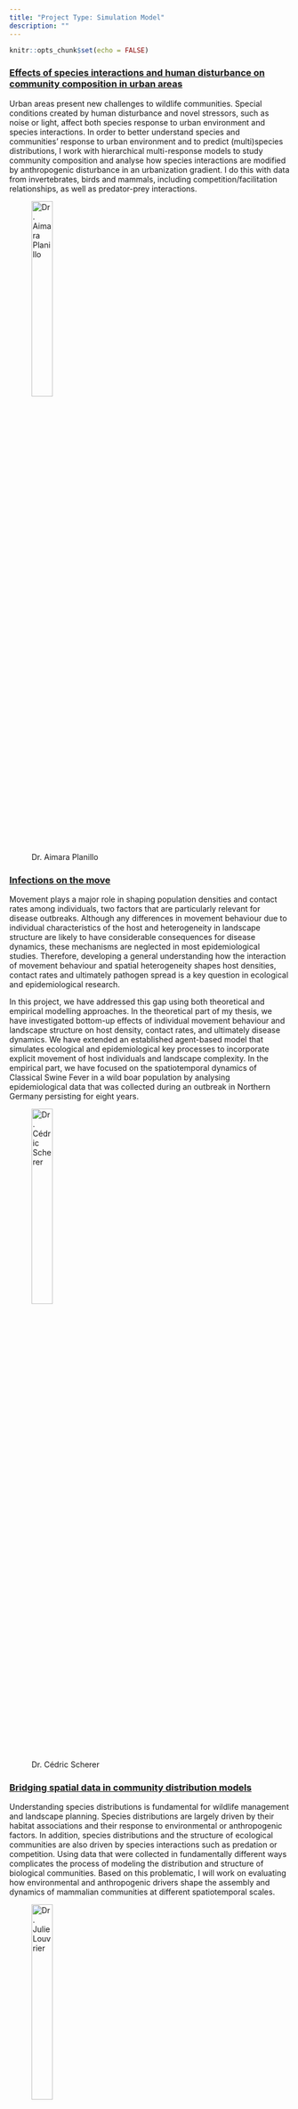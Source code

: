 ```yaml
---
title: "Project Type: Simulation Model"
description: ""
---
```


```r
knitr::opts_chunk$set(echo = FALSE)
```

### [Effects of species interactions and human disturbance on community composition in urban areas](proj-pop-urban-2.html)

Urban areas present new challenges to wildlife communities. Special conditions created by human disturbance and novel stressors, such as noise or light, affect both species response to urban environment and species interactions. In order to better understand species and communities’ response to urban environment and to predict (multi)species distributions, I work with hierarchical multi-response models to study community composition and analyse how species interactions are modified by anthropogenic disturbance in an urbanization gradient. I do this with data from invertebrates, birds and mammals, including competition/facilitation relationships, as well as predator-prey interactions.

<figure>
  <img src="img/people-planillo.jpg" alt="Dr. Aimara Planillo" style="width:30%"><br>
  <figcaption>Dr. Aimara Planillo</figcaption>
</figure>



### [Infections on the move](proj-pop-disease-1.html)

Movement plays a major role in shaping population densities and contact rates among individuals, two factors that are particularly relevant for disease outbreaks. Although any differences in movement behaviour due to individual characteristics of the host and heterogeneity in landscape structure are likely to have considerable consequences for disease dynamics, these mechanisms are neglected in most epidemiological studies. Therefore, developing a general understanding how the interaction of movement behaviour and spatial heterogeneity shapes host densities, contact rates and ultimately pathogen spread is a key question in ecological and epidemiological research.

In this project, we have addressed this gap using both theoretical and empirical modelling approaches. In the theoretical part of my thesis, we have investigated bottom-up effects of individual movement behaviour and landscape structure on host density, contact rates, and ultimately disease dynamics. We have extended an established agent-based model that simulates ecological and epidemiological key processes to incorporate explicit movement of host individuals and landscape complexity. In the empirical part, we have focused on the spatiotemporal dynamics of Classical Swine Fever in a wild boar population by analysing epidemiological data that was collected during an outbreak in Northern Germany persisting for eight years.

<figure>
  <img src="img/people-scherer.jpg" alt="Dr. Cédric Scherer" style="width:30%"><br>
  <figcaption>Dr. Cédric Scherer</figcaption>
</figure>



### [Bridging spatial data in community distribution models](proj-pop-urban-1.html)

Understanding species distributions is fundamental for wildlife management and landscape planning. Species distributions are largely driven by their habitat associations and their response to environmental or anthropogenic factors. In addition, species distributions and the structure of ecological communities are also driven by species interactions such as predation or competition. Using data that were collected in fundamentally different ways complicates the process of modeling the distribution and structure of biological communities. Based on this problematic, I will work on evaluating how environmental and anthropogenic drivers shape the assembly and dynamics of mammalian communities at different spatiotemporal scales.

<figure>
  <img src="img/people-louvrier.jpg" alt="Dr. Julie Louvrier" style="width:30%"><br>
  <figcaption>Dr. Julie Louvrier</figcaption>
</figure>



### [Jaguar connectivity in Central America]()

For large carnivores in fragmented landscapes such as the jaguar, connectivity is a conservation priority to secure population viability and genetic diversity. Management of jaguar populations requires an understanding on how the species’ movement is influenced by individual traits and the structure and configuration of their landscape. Therefore, I aim at developing a spatially explicit agent-based model of jaguar movement and population dynamics, to quantify functional connectivity and population viability in Middle America, a region which is particularly critical for jaguar connectivity and where jaguars have started exhibiting early signs of genetic isolation.

<figure>
  <img src="img/people-calderon.jpg" alt="Patricia Calderon" style="width:30%"><br>
  <figcaption>Patricia Calderon</figcaption>
</figure>
